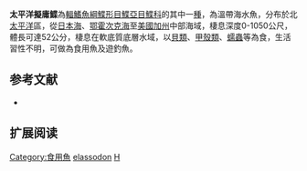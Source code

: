 {{Speciesbox
| name = 太平洋擬庸鰈
| image = 
| image_width = 250px
| image_caption = 
| status = NE
| status_system = IUCN3.1
| genus = Hippoglossoides
| species = elassodon
| authority = Jordan & Gilbert, 1880
| synonyms = 
}}

'''太平洋擬庸鰈'''為[[輻鰭魚綱|輻鰭魚綱]][[鰈形目|鰈形目]][[鰈亞目|鰈亞目]][[鰈科|鰈科]]的其中一[[種|種]]，為溫帶海水魚，分布於北[[太平洋|太平洋]]區，從[[日本海|日本海]]、[[鄂霍次克海|鄂霍次克海]]至[[美國|美國]][[加州|加州]]中部海域，棲息深度0-1050公尺，體長可達52公分，棲息在軟底質底層水域，以[[貝類|貝類]]、[[甲殼類|甲殼類]]、[[蠕蟲|蠕蟲]]等為食，生活習性不明，可做為食用魚及遊釣魚。
==参考文献==
*{{FishBase_species|genus=Hippoglossoides|species=elassodon|year=2014|month=3}}

== 扩展阅读 ==
{{refbegin}}
{{wikispecies-inline|Hippoglossoides elassodon|太平洋擬庸鰈}}
{{refend}}
{{Taxonbar|from=Q3135992}}

[[Category:食用魚|Category:食用魚]]
[[Category:擬庸鰈屬|elassodon]]
[[Category:1880年描述的魚類|H]]


{{魚類小作品}}